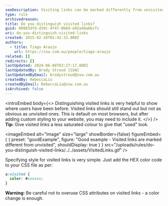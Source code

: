 ```yaml
---
seoDescription: Visiting links can be marked differently from unvisited ones with a less saturated color to give that "used" look.
type: rule
archivedreason:
title: Do you distinguish visited links?
guid: 08983dfd-d39c-4f47-8b69-e92a40a6bcfc
uri: do-you-distinguish-visited-links
created: 2015-02-16T01:42:33.000Z
authors:
  - title: Tiago Araujo
    url: https://ssw.com.au/people/tiago-araujo
related: []
redirects: []
lastUpdated: 2024-06-08T03:27:17.000Z
lastUpdatedBy: Brady Stroud [SSW]
lastUpdatedByEmail: bradystroud@ssw.com.au
createdBy: RebeccaLiu
createdByEmail: RebeccaLiu@ssw.com.au
isArchived: false
---
```


<introEmbed
  body={<>
Distinguishing visited links is very helpful to show where users have been before. Visited links should still stand out but not as obvious as unvisited ones. This is default on most browsers, but after adding custom styling to your website, you may need to include it.
  </>}
/>
**Tip:** Give visited links a less saturated colour to give that "used" look.

<imageEmbed
  alt="Image"
  size="large"
  showBorder={false}
  figureEmbed={ {
    preset: "goodExample",
    figure: "Good example - Visited links are marked different from unvisited",
    shouldDisplay: true
  } }
  src="/uploads/rules/do-you-distinguish-visited-links/../../assets/VisitedLinks.gif"
/>

Specifying style for visited links is very simple. Just add the HEX color code to your CSS file as per:

```css
a:visited {
  color: #xxxxxx;
}
```

**Warning:** Be careful not to overuse CSS attributes on visited links - a color change is enough.
